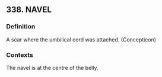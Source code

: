 ## 338. NAVEL
### Definition
A scar where the umbilical cord was attached. (Concepticon)

### Contexts
The navel is at the centre of the belly.

